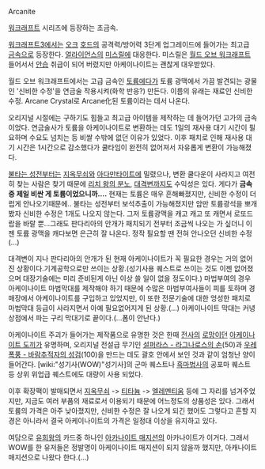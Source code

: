 Arcanite

[[워크래프트]] 시리즈에 등장하는 초금속.

[[워크래프트3]]에서는 [[오크]] [[호드]]의 공격력/방어력 3단계 업그레이드에 들어가는 최고급 [[금속]]으로 등장한다. [[얼라이언스]]의 [[미스릴]]에 대응한다. 미스릴은 [[월드 오브 워크래프트]] 들어서서 [[안습]] 취급이 되어 버렸지만 아케이나이트는 괜찮게 대우받았다.

월드 오브 워크래프트에서는 고급 금속인 [[토륨]]에다가 토륨 광맥에서 가끔 발견되는 광물인 '신비한 수정'을 연금술 작용시켜(화학 반응?) 만든다. 이름의 유래는 재료인 신비한 수정. Arcane Crystal로 Arcane化된 토륨이라는 데서 나온다.

오리지널 시절에는 구하기도 힘들고 최고급 아이템을 제작하는 데 들어가던 고가의 금속이었다. 연금술사가 토륨을 아케이나이트로 변환하는 데도 1일의 재사용 대기 시간이 필요하며 수요도 넘치는 등 비쌀 수밖에 없던 이유가 있었다. 이후 패치로 인해 재사용 대기 시간은 1시간으로 감소했다가 쿨타임이 완전히 없어져서 자유롭게 변환이 가능해졌다.

[[불타는 성전]]부터는 [[지옥무쇠]]와 [[아다만타이트]]에 밀렸으나, 변환 쿨다운이 사라지고 여전히 찾는 사람은 찾기 때문에 [[리치 왕의 분노]], [[대격변]]까지도 수익성은 있다. 게다가 '''금속 중 제일 비싼 게 토륨이었으니까….'''  현재는 토륨은 매우 흔해빠졌지만, 신비한 수정이 더럽게 안나오기때문에.. 불타는 성전부터 보석추출이 가능해졌지만 암만 토륨광석을 뽀개봤자 신비한 수정은 1개도 나오지 않는다. 그저 토륨광맥을 캐고 캐고 또 캐면서 로또드랍을 바랄 뿐...그래도 판다리아의 안개가 패치되기 전부터 조금씩 나오는 가 싶더니 이젠 토륨 광맥을 캐다보면 은근히 잘 나온다. 정작 필요할 땐 전혀 안나오던 신비한 수정(...)

대격변이 지나 판다리아의 안개가 된 현재 아케이나이트가 꼭 필요한 경우는 거의 없어진 상황이다.기계공학으로만 쓰이는 상황.(성기사용 퀘스트로 쓰이는 것도 이젠 없어졌으며 대장기술에는 미리 준비된게 아닌 이상 쓸 일이 없을 정도이다.) 마법부여의 경우 아케이나이트 마법막대를 제작해야 하기 때문에 수많은 마법부여사들이 피를 토하며 경매장에서 아케이나이트를 구입하고 있었지만, 이 또한 전문기술에 대한 엉성한 패치로 마법막대 등급이 사라지면서 아예 필요없어지게 된 상황.(...) 아케이나이트 막대는 커녕 상점에서 파는 구리 막대기로 끝이다.(...폼이 안난다.)

아케이나이트 주괴가 들어가는 제작품으로 유명한 것은 한때 [[전사]]의 [[로망]]이던 [[아케이나이트 도끼]]가 유명하며, 오리지널 전설급 무기인 [[설퍼라스 - 라그나로스의 손]](50)과 [[우레폭풍 - 바람추적자의 성검]](100)을 만드는 데도 괄호 안에서 보인 것과 같이 엄청난 양이 들어간다. [wiki:"성기사(WOW)"성기사]의 군마 퀘스트나 [[흑마법사]]의 공포마 퀘스트 등 상위 위업급 퀘스트에도 대량이 사용 되었다. 

이후 확장팩이 발매되면서 [[지옥무쇠]] -> [[티타늄]] -> [[엘레멘티움]] 등에 그 자리를 넘겨주었지만, 지금도 여러 부품의 재료로서 이용되기 때문에 어느정도의 상품성은 있다. 그래서 토륨의 가격은 아주 낮아졌지만, 신비한 수정은 잘 나오게 되긴 했어도 그렇다고 흔할 지경은 아니라서 결국 아케이나이트의 가격은 일정대 이상을 유지하고 있다.

여담으로 [[유희왕]]의 카드중 하나인 [[아카나이트 매지션]]의 아카나이트가 이거다. 그래서 WOW를 한 유저들은 정발명이 아케이나이트 매지션이 되지 않을까 했지만, 아캐나이트 매지션으로 나왔다 한다.(…) 
